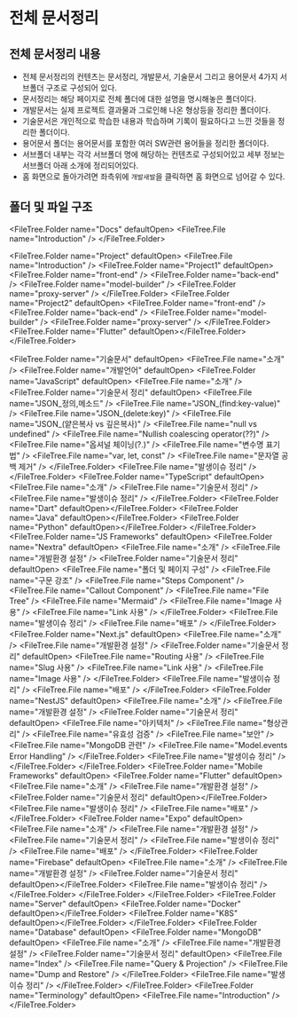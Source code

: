 
# 전체 문서정리

## 전체 문서정리 내용

- 전체 문서정리의 컨텐츠는 문서정리, 개발문서, 기술문서 그리고 용어문서 4가지 서브폴더 구조로 구성되어 있다.
- 문서정리는 해당 페이지로 전체 폴더에 대한 설명을 명시해놓은 폴더이다.
- 개발문서는 실제 프로젝트 결과물과 그로인해 나온 형상등을 정리한 폴더이다.
- 기술문서은 개인적으로 학습한 내용과 학습하며 기록이 필요하다고 느낀 것들을 정리한 폴더이다.
- 용어문서 폴더는 용어문서를 포함한 여러 SW관련 용어들을 정리한 폴더이다.
- 서브폴더 내부는 각각 서브폴더 명에 해당하는 컨텐츠로 구성되어있고 세부 정보는 서브폴더 아래 소개에 정리되어있다.
- 홈 화면으로 돌아가려면 좌측위에 `개발새발`을 클릭하면 홈 화면으로 넘어갈 수 있다.

## 폴더 및 파일 구조

<FileTree.Folder name="Docs" defaultOpen>
  <FileTree.File name="Introduction" />
</FileTree.Folder>

<FileTree.Folder name="Project" defaultOpen>
  <FileTree.File name="Introduction" />
  <FileTree.Folder name="Project1" defaultOpen>
    <FileTree.Folder name="front-end" />
    <FileTree.Folder name="back-end" />
    <FileTree.Folder name="model-builder" />
    <FileTree.Folder name="proxy-server" />
  </FileTree.Folder>
  <FileTree.Folder name="Project2" defaultOpen>
    <FileTree.Folder name="front-end" />
    <FileTree.Folder name="back-end" />
    <FileTree.Folder name="model-builder" />
    <FileTree.Folder name="proxy-server" />
  </FileTree.Folder>
  <FileTree.Folder name="Flutter" defaultOpen></FileTree.Folder>
</FileTree.Folder>

<FileTree.Folder name="기술문서" defaultOpen>
  <FileTree.File name="소개" />
  <FileTree.Folder name="개발언어" defaultOpen>
    <FileTree.Folder name="JavaScript" defaultOpen>
      <FileTree.File name="소개" />
      <FileTree.Folder name="기술문서 정리" defaultOpen>
        <FileTree.File name="JSON_정의,메소드" />
        <FileTree.File name="JSON_(find:key-value)" />
        <FileTree.File name="JSON_(delete:key)" />
        <FileTree.File name="JSON_(얕은복사 vs 깊은복사)" />
        <FileTree.File name="null vs undefined" />
        <FileTree.File name="Nullish coalescing operator(??)" />
        <FileTree.File name="옵셔널 체이닝(?.)" />
        <FileTree.File name="변수명 표기법" />
        <FileTree.File name="var, let, const" />
        <FileTree.File name="문자열 공백 제거" />
      </FileTree.Folder>
      <FileTree.File name="발생이슈 정리" />
    </FileTree.Folder>
    <FileTree.Folder name="TypeScript" defaultOpen>
      <FileTree.File name="소개" />
      <FileTree.File name="기술문서 정리" />
      <FileTree.File name="발생이슈 정리" />
    </FileTree.Folder>
    <FileTree.Folder name="Dart" defaultOpen></FileTree.Folder>
    <FileTree.Folder name="Java" defaultOpen></FileTree.Folder>
    <FileTree.Folder name="Python" defaultOpen></FileTree.Folder>
  </FileTree.Folder>
  <FileTree.Folder name="JS Frameworks" defaultOpen>
    <FileTree.Folder name="Nextra" defaultOpen>
      <FileTree.File name="소개" />
      <FileTree.File name="개발환경 설정" />
      <FileTree.Folder name="기술문서 정리" defaultOpen>
        <FileTree.File name="폴더 및 페이지 구성" />
        <FileTree.File name="구문 강조" />
        <FileTree.File name="Steps Component" />
        <FileTree.File name="Callout Component" />
        <FileTree.File name="File Tree" />
        <FileTree.File name="Mermaid" />
        <FileTree.File name="Image 사용" />
        <FileTree.File name="Link 사용" />
      </FileTree.Folder>
      <FileTree.File name="발생이슈 정리" />
      <FileTree.File name="배포" />
    </FileTree.Folder>
    <FileTree.Folder name="Next.js" defaultOpen>
      <FileTree.File name="소개" />
      <FileTree.File name="개발환경 설정" />
      <FileTree.Folder name="기술문서 정리" defaultOpen>
        <FileTree.File name="Routing 사용" />
        <FileTree.File name="Slug 사용" />
        <FileTree.File name="Link 사용" />
        <FileTree.File name="Image 사용" />
      </FileTree.Folder>
      <FileTree.File name="발생이슈 정리" />
      <FileTree.File name="배포" />
    </FileTree.Folder>
    <FileTree.Folder name="NestJS" defaultOpen>
      <FileTree.File name="소개" />
      <FileTree.File name="개발환경 설정" />
      <FileTree.Folder name="기술문서 정리" defaultOpen>
        <FileTree.File name="아키텍처" />
        <FileTree.File name="형상관리" />
        <FileTree.File name="유효성 검증" />
        <FileTree.File name="보안" />
        <FileTree.File name="MongoDB 관련" />
        <FileTree.File name="Model.events Error Handling" />
      </FileTree.Folder>
      <FileTree.File name="발생이슈 정리" />
    </FileTree.Folder>
  </FileTree.Folder>
  <FileTree.Folder name="Mobile Frameworks" defaultOpen>
    <FileTree.Folder name="Flutter" defaultOpen>
      <FileTree.File name="소개" />
      <FileTree.File name="개발환경 설정" />
      <FileTree.Folder name="기술문서 정리" defaultOpen></FileTree.Folder>
      <FileTree.File name="발생이슈 정리" />
      <FileTree.File name="배포" />
    </FileTree.Folder>
    <FileTree.Folder name="Expo" defaultOpen>
      <FileTree.File name="소개" />
      <FileTree.File name="개발환경 설정" />
      <FileTree.File name="기술문서 정리" />
      <FileTree.File name="발생이슈 정리" />
      <FileTree.File name="배포" />
    </FileTree.Folder>
    <FileTree.Folder name="Firebase" defaultOpen>
      <FileTree.File name="소개" />
      <FileTree.File name="개발환경 설정" />
      <FileTree.Folder name="기술문서 정리" defaultOpen></FileTree.Folder>
      <FileTree.File name="발생이슈 정리" />
    </FileTree.Folder>
  </FileTree.Folder>
</FileTree.Folder>
<FileTree.Folder name="Server" defaultOpen>
  <FileTree.Folder name="Docker" defaultOpen></FileTree.Folder>
  <FileTree.Folder name="K8S" defaultOpen></FileTree.Folder>
</FileTree.Folder>
<FileTree.Folder name="Database" defaultOpen>
  <FileTree.Folder name="MongoDB" defaultOpen>
    <FileTree.File name="소개" />
    <FileTree.File name="개발환경 설정" />
    <FileTree.Folder name="기술문서 정리" defaultOpen>
      <FileTree.File name="Index" />
      <FileTree.File name="Query & Projection" />
      <FileTree.File name="Dump and Restore" />
    </FileTree.Folder>
    <FileTree.File name="발생이슈 정리" />
  </FileTree.Folder>
</FileTree.Folder>
<FileTree.Folder name="Terminology" defaultOpen>
  <FileTree.File name="Introduction" />
</FileTree.Folder>
